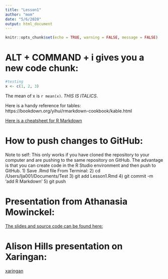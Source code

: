 ```yaml
---
title: "Lesson1"
author: "mom"
date: "5/6/2020"
output: html_document
---
```


```r
knitr::opts_chunk$set(echo = TRUE, warning = FALSE, message = FALSE)
```

# ALT + COMMAND + i gives you a new code chunk:
```r
#testing
x <- c(1, 2, 3)
```
The mean of x is `r mean(x)`. <i>THIS IS ITALICS</i>.

Here is a handy reference for tables:
https://bookdown.org/yihui/rmarkdown-cookbook/kable.html

[Here is a cheatsheet for R Markdown](https://rstudio.com/wp-content/uploads/2015/02/rmarkdown-cheatsheet.pdf)

# How to push changes to GitHub:
Note to self: This only works if you have cloned the repository to your computer and are pushing to the same repository on GitHub. The advantage is that you can create code in the R Studio environment and then push to GitHub.
1) Save .Rmd file 
From Terminal:
2) cd /Users/lja001/Documents/Test
3) git add Lesson1.Rmd
4) git commit -m 'add R Markdown'
5) git push

# Presentation from Athanasia Mowinckel:
[The slides and source code can be found here:](https://github.com/rladies/meetup-presentations_oslo/tree/master/2020-05-11-rmarkdown_like_a_boss)

# Alison Hills presentation on Xaringan:
[xaringan](https://arm.rbind.io/slides/xaringan.html#1)
